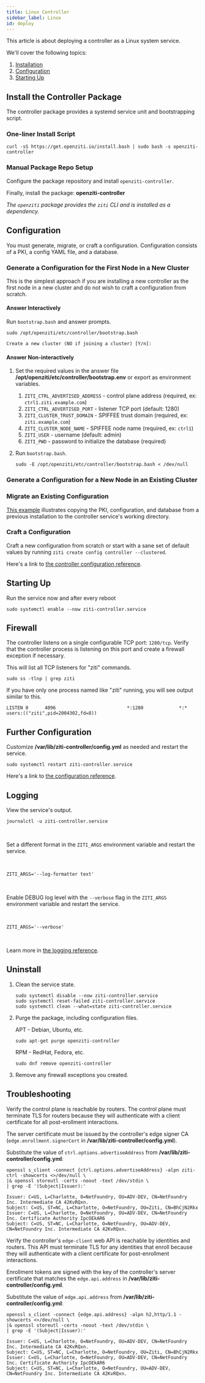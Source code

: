 ---
title: Linux Controller
sidebar_label: Linux
id: deploy
---


This article is about deploying a controller as a Linux system service.

We'll cover the following topics:

1. [Installation](#install-the-controller-package)
1. [Configuration](#configuration)
1. [Starting Up](#starting-up)

## Install the Controller Package

The controller package provides a systemd service unit and bootstrapping script.

### One-liner Install Script

```text
curl -sS https://get.openziti.io/install.bash | sudo bash -s openziti-controller
```

### Manual Package Repo Setup

Configure the package repository and install `openziti-controller`.

<LinuxPackageRepo />

Finally, install the package: **openziti-controller**

*The `openziti` package provides the `ziti` CLI and is installed as a dependency.*

## Configuration

You must generate, migrate, or craft a configuration. Configuration consists of a PKI, a config YAML file, and a database.

### Generate a Configuration for the First Node in a New Cluster

This is the simplest approach if you are installing a new controller as the first node in a new cluster and do not wish to craft a configuration from scratch.

#### Answer Interactively

Run `bootstrap.bash` and answer prompts.

```text
sudo /opt/openziti/etc/controller/bootstrap.bash
```

```buttonless title="Output"
Create a new cluster (NO if joining a cluster) [Y/n]: 
```

#### Answer Non-interactively

1. Set the required values in the answer file **/opt/openziti/etc/controller/bootstrap.env** or export as environment variables.
    1. `ZITI_CTRL_ADVERTISED_ADDRESS` - control plane address (required, ex: `ctrl1.ziti.example.com`)
    1. `ZITI_CTRL_ADVERTISED_PORT` - listener TCP port (default: 1280)
    1. `ZITI_CLUSTER_TRUST_DOMAIN` - SPIFFEE trust domain (required, ex: `ziti.example.com`)
    1. `ZITI_CLUSTER_NODE_NAME` - SPIFFEE node name (required, ex: `ctrl1`)
    1. `ZITI_USER` - username (default: admin)
    1. `ZITI_PWD` - password to initialize the database (required)
1. Run `bootstrap.bash`.

    ```text
    sudo -E /opt/openziti/etc/controller/bootstrap.bash < /dev/null
    ```

### Generate a Configuration for a New Node in an Existing Cluster



### Migrate an Existing Configuration

[This example](./70-migrate.mdx) illustrates copying the PKI, configuration, and database from a previous installation to the controller service's working directory.

### Craft a Configuration

Craft a new configuration from scratch or start with a sane set of default values by running `ziti create config controller --clustered`.

Here's a link to [the controller configuration reference](/reference/30-configuration/controller.md).

## Starting Up

Run the service now and after every reboot

```text
sudo systemctl enable --now ziti-controller.service
```

## Firewall

The controller listens on a single configurable TCP port: `1280/tcp`. Verify that the controller process is listening on this port and create a firewall exception if necessary.

This will list all TCP listeners for "ziti" commands.

```text
sudo ss -tlnp | grep ziti
```

If you have only one process named like "ziti" running, you will see output similar to this.

```buttonless title="Output"
LISTEN 0      4096                          *:1280             *:*    users:(("ziti",pid=2004302,fd=8))
```

## Further Configuration

Customize **/var/lib/ziti-controller/config.yml** as needed and restart the service.

```text
sudo systemctl restart ziti-controller.service
```

Here's a link to [the configuration reference](/reference/30-configuration/controller.md).

## Logging

View the service's output.

```text
journalctl -u ziti-controller.service
```

<br />

<Tabs>

<TabItem value="goformats" label="Log Formats">

Set a different format in the `ZITI_ARGS` environment variable and restart the service.

<br />

```text title=/opt/openziti/etc/controller/service.env
ZITI_ARGS='--log-formatter text'
```

<br />

</TabItem>
<TabItem value="golevels" label="Log Levels">

Enable DEBUG log level with the `--verbose` flag in the `ZITI_ARGS` environment variable and restart the service.

<br />

```text title=/opt/openziti/etc/controller/service.env
ZITI_ARGS='--verbose'
```

</TabItem>
</Tabs>

<br />

Learn more in [the logging reference](/reference/40-logging.mdx).

## Uninstall

1. Clean the service state.

    ```text
    sudo systemctl disable --now ziti-controller.service
    sudo systemctl reset-failed ziti-controller.service
    sudo systemctl clean --what=state ziti-controller.service
    ```

1. Purge the package, including configuration files.

    APT - Debian, Ubuntu, etc.

    ```text
    sudo apt-get purge openziti-controller
    ```

    RPM - RedHat, Fedora, etc.

    ```text
    sudo dnf remove openziti-controller
    ```

1. Remove any firewall exceptions you created.

## Troubleshooting

Verify the control plane is reachable by routers. The control plane must terminate TLS for routers because they will authenticate with a client certificate for all post-erollment interactions.

The server certificate must be issued by the controller's edge signer CA (`edge.enrollment.signerCert` in **/var/lib/ziti-controller/config.yml**).

Substitute the value of `ctrl.options.advertiseAddress` from **/var/lib/ziti-controller/config.yml**:

```text
openssl s_client -connect {ctrl.options.advertiseAddress} -alpn ziti-ctrl -showcerts <>/dev/null \
|& openssl storeutl -certs -noout -text /dev/stdin \
| grep -E '(Subject|Issuer):'
```

```buttonless title="Output"
Issuer: C=US, L=Charlotte, O=NetFoundry, OU=ADV-DEV, CN=NetFoundry Inc. Intermediate CA 42KvRQxn.
Subject: C=US, ST=NC, L=Charlotte, O=NetFoundry, OU=Ziti, CN=BhCjN2Rkx
Issuer: C=US, L=Charlotte, O=NetFoundry, OU=ADV-DEV, CN=NetFoundry Inc. Certificate Authority IpcOEkAR6
Subject: C=US, ST=NC, L=Charlotte, O=NetFoundry, OU=ADV-DEV, CN=NetFoundry Inc. Intermediate CA 42KvRQxn.
```

Verify the controller's `edge-client` web API is reachable by identities and routers. This API must terminate TLS for any identities that enroll because they will authenticate with a client certificate for post-enrollment interactions.

Enrollment tokens are signed with the key of the controller's server certificate that matches the `edge.api.address` in **/var/lib/ziti-controller/config.yml**. 

Substitute the value of `edge.api.address` from **/var/lib/ziti-controller/config.yml**:

```text
openssl s_client -connect {edge.api.address} -alpn h2,http/1.1 -showcerts <>/dev/null \
|& openssl storeutl -certs -noout -text /dev/stdin \
| grep -E '(Subject|Issuer):'
```

```buttonless title="Output"
Issuer: C=US, L=Charlotte, O=NetFoundry, OU=ADV-DEV, CN=NetFoundry Inc. Intermediate CA 42KvRQxn.
Subject: C=US, ST=NC, L=Charlotte, O=NetFoundry, OU=Ziti, CN=BhCjN2Rkx
Issuer: C=US, L=Charlotte, O=NetFoundry, OU=ADV-DEV, CN=NetFoundry Inc. Certificate Authority IpcOEkAR6
Subject: C=US, ST=NC, L=Charlotte, O=NetFoundry, OU=ADV-DEV, CN=NetFoundry Inc. Intermediate CA 42KvRQxn.
```
